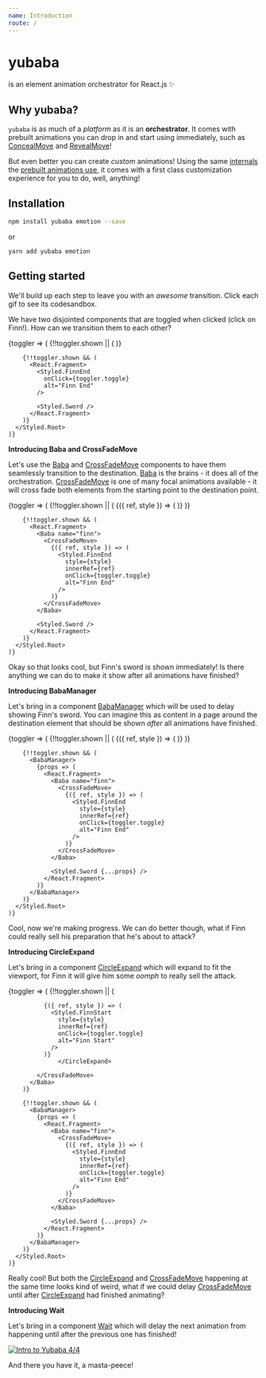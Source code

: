 ```yaml
---
name: Introduction
route: /
---
```



# yubaba

is an element animation orchestrator for React.js ✨

## Why yubaba?

`yubaba` is as much of a _platform_ as it is an **orchestrator**.
It comes with prebuilt animations you can drop in and start using immediately,
such as [ConcealMove](/conceal-move) and [RevealMove](/reveal-move)!

But even better you can create _custom_ animations!
Using the same [internals](/collector) the [prebuilt animations use](https://github.com/madou/yubaba/tree/master/packages/yubaba/src/animations),
it comes with a first class customization experience for you to do,
well,
anything!

## Installation

```bash
npm install yubaba emotion --save
```

or

```bash
yarn add yubaba emotion
```

## Getting started

We'll build up each step to leave you with an _awesome_ transition.
Click each gif to see its codesandbox.

We have two disjointed components that are toggled when clicked (click on Finn!).
How can we transition them to each other?

<Playground>
  <Toggler>
    {toggler => (
      <Styled.Root>
        {!!toggler.shown || (
          <Styled.FinnStart
            onClick={toggler.toggle}
            alt="Finn Start"
          />
        )}

        {!!toggler.shown && (
          <React.Fragment>
            <Styled.FinnEnd
              onClick={toggler.toggle}
              alt="Finn End"
            />

            <Styled.Sword />
          </React.Fragment>
        )}
      </Styled.Root>
    )}

  </Toggler>
</Playground>

**Introducing Baba and CrossFadeMove**

Let's use the [Baba](/baba) and [CrossFadeMove](/cross-fade-move) components to have them seamlessly transition to the destination.
[Baba](/Baba) is the brains - it does all of the orchestration.
[CrossFadeMove](/cross-fade-move) is one of many focal animations available - it will cross fade both elements from the starting point to the destination point.

<Playground>
  <Toggler>
    {toggler => (
      <Styled.Root>
        {!!toggler.shown || (
          <Baba name="finn">
            <CrossFadeMove>
              {({ ref, style }) => (
                <Styled.FinnStart
                  style={style}
                  innerRef={ref}
                  onClick={toggler.toggle}
                  alt="Finn Start"
                />
              )}
            </CrossFadeMove>
          </Baba>
        )}

        {!!toggler.shown && (
          <React.Fragment>
            <Baba name="finn">
              <CrossFadeMove>
                {({ ref, style }) => (
                  <Styled.FinnEnd
                    style={style}
                    innerRef={ref}
                    onClick={toggler.toggle}
                    alt="Finn End"
                  />
                )}
              </CrossFadeMove>
            </Baba>

            <Styled.Sword />
          </React.Fragment>
        )}
      </Styled.Root>
    )}

  </Toggler>
</Playground>

Okay so that looks cool,
but Finn's sword is shown immediately!
Is there anything we can do to make it show after all animations have finished?

**Introducing BabaManager**

Let's bring in a component [BabaManager](/baba-manager) which will be used to delay showing Finn's sword.
You can imagine this as content in a page around the destination element that should be shown _after_ all animations have finished.

<Playground>
  <Toggler>
    {toggler => (
      <Styled.Root>
        {!!toggler.shown || (
          <Baba name="finn">
            <CrossFadeMove>
              {({ ref, style }) => (
                <Styled.FinnStart
                  style={style}
                  innerRef={ref}
                  onClick={toggler.toggle}
                  alt="Finn Start"
                />
              )}
            </CrossFadeMove>
          </Baba>
        )}

        {!!toggler.shown && (
          <BabaManager>
            {props => (
              <React.Fragment>
                <Baba name="finn">
                  <CrossFadeMove>
                    {({ ref, style }) => (
                      <Styled.FinnEnd
                        style={style}
                        innerRef={ref}
                        onClick={toggler.toggle}
                        alt="Finn End"
                      />
                    )}
                  </CrossFadeMove>
                </Baba>

                <Styled.Sword {...props} />
              </React.Fragment>
            )}
          </BabaManager>
        )}
      </Styled.Root>
    )}

  </Toggler>
</Playground>

Cool,
now we're making progress.
We can do better though,
what if Finn could really sell his preparation that he's about to attack?

**Introducing CircleExpand**

Let's bring in a component [CircleExpand](/circle-expand) which will expand to fit the viewport,
for Finn it will give him some _oomph_ to really sell the attack.

<Playground>
  <Toggler>
    {toggler => (
      <Styled.Root>
        {!!toggler.shown || (
          <Baba name="finn">
            <CrossFadeMove>
                  <CircleExpand background="#fff">

              {({ ref, style }) => (
                <Styled.FinnStart
                  style={style}
                  innerRef={ref}
                  onClick={toggler.toggle}
                  alt="Finn Start"
                />
              )}
                  </CircleExpand>

            </CrossFadeMove>
          </Baba>
        )}

        {!!toggler.shown && (
          <BabaManager>
            {props => (
              <React.Fragment>
                <Baba name="finn">
                  <CrossFadeMove>
                    {({ ref, style }) => (
                      <Styled.FinnEnd
                        style={style}
                        innerRef={ref}
                        onClick={toggler.toggle}
                        alt="Finn End"
                      />
                    )}
                  </CrossFadeMove>
                </Baba>

                <Styled.Sword {...props} />
              </React.Fragment>
            )}
          </BabaManager>
        )}
      </Styled.Root>
    )}

  </Toggler>
</Playground>

Really cool!
But both the [CircleExpand](#circle-expand) and [CrossFadeMove](#cross-fade-move) happening at the same time looks kind of weird,
what if we could delay [CrossFadeMove](#cross-fade-move) until after [CircleExpand](#circle-expand) had finished animating?

**Introducing Wait**

Let's bring in a component [Wait](/wait) which will delay the next animation from happening until after the previous one has finished!

[![Intro to Yubaba 4/4](https://github.com/madou/yubaba/blob/master/test/images/finn-4.gif?raw=true)](https://codesandbox.io/s/llv7pkv9y9)

And there you have it,
a masta-peece!
